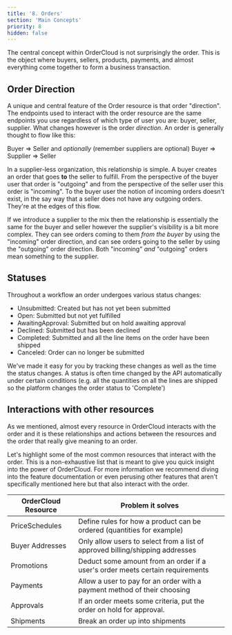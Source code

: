 ```yaml
---
title: '8. Orders'
section: 'Main Concepts'
priority: 8
hidden: false
---
```


The central concept within OrderCloud is not surprisingly the order. This is the object where buyers, sellers, products, payments, and almost everything come together to form a business transaction.

## Order Direction

A unique and central feature of the Order resource is that order "direction". The endpoints used to interact with the order resource are the same endpoints you use regardless of which type of user you are: buyer, seller, supplier. What changes however is the order _direction_. An order is generally thought to flow like this:

Buyer => Seller
and _optionally_ (remember suppliers are optional)
Buyer => Supplier => Seller

In a supplier-less organization, this relationship is simple. A buyer creates an order that goes **to** the seller to fulfill. From the perspective of the buyer user that order is "outgoing" and from the perspective of the seller user this order is "incoming". To the buyer user the notion of incoming orders doesn't exist, in the say way that a seller does not have any outgoing orders. They're at the edges of this flow.

If we introduce a supplier to the mix then the relationship is essentially the same for the buyer and seller however the supplier's visibility is a bit more complex. They can see orders coming to them _from the buyer_ by using the "incoming" order direction, and can see orders going to the seller by using the "outgoing" order direction. Both "incoming" _and_ "outgoing" orders mean something to the supplier.

## Statuses

Throughout a workflow an order undergoes various status changes:

- Unsubmitted: Created but has not yet been submitted
- Open: Submitted but not yet fulfilled
- AwaitingApproval: Submitted but on hold awaiting approval
- Declined: Submitted but has been declined
- Completed: Submitted and all the line items on the order have been shipped
- Canceled: Order can no longer be submitted

We've made it easy for you by tracking these changes as well as the time the status changes. A status is often time changed by the API automatically under certain conditions (e.g. all the quantities on all the lines are shipped so the platform changes the order status to 'Complete')

## Interactions with other resources

As we mentioned, almost every resource in OrderCloud interacts with the order and it is these relationships and actions between the resources and the order that really give meaning to an order.

Let's highlight some of the most common resources that interact with the order. This is a non-exhaustive list that is meant to give you quick insight into the power of OrderCloud. For more information we recommend diving into the feature documentation or even perusing other features that aren't specifically mentioned here but that also interact with the order.

| OrderCloud Resource | Problem it solves                                                             |
| ------------------- | ----------------------------------------------------------------------------- |
| PriceSchedules      | Define rules for how a product can be ordered (quantities for example)        |
| Buyer Addresses     | Only allow users to select from a list of approved billing/shipping addresses |
| Promotions          | Deduct some amount from an order if a user's order meets certain requirements |
| Payments            | Allow a user to pay for an order with a payment method of their choosing      |
| Approvals           | If an order meets some criteria, put the order on hold for approval.          |
| Shipments           | Break an order up into shipments                                              |
